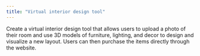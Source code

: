```yaml
---
title: "Virtual interior design tool"
---
```

Create a virtual interior design tool that allows users to upload a photo of their room and use 3D models of furniture, lighting, and decor to design and visualize a new layout. Users can then purchase the items directly through the website.